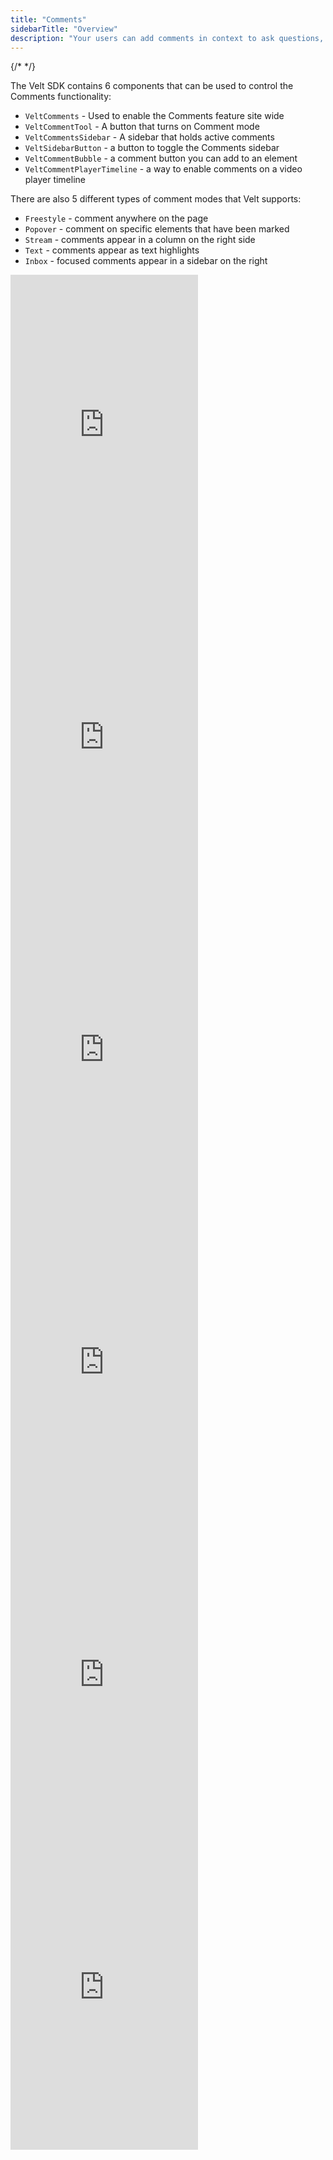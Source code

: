```yaml
---
title: "Comments"
sidebarTitle: "Overview"
description: "Your users can add comments in context to ask questions, leave feedback, report bugs etc. We handle all complexity to ensure the comments are robust against content changes. We support many types of comment UX patterns as illustrated below."
---
```

{/* <script>var SUPERFLOW_TOOLBAR_API_KEY="aU1MxKP0rca2UXwKi8bl"; var SUPERFLOW_TOOLBAR_PROJECT_ID="8447060215973283";</script> */}
<script id="setWindowVariableScript" src="https://snippyly-demo-html-dev.web.app/set-window-variable.js?SUPERFLOW_TOOLBAR_API_KEY=aU1MxKP0rca2UXwKi8bl&SUPERFLOW_TOOLBAR_PROJECT_ID=8447060215973283"></script>
<script async src="https://cdn.jsdelivr.net/npm/@usesuperflow/toolbar/superflow.min.js"></script>

The Velt SDK contains 6 components that can be used to control the Comments functionality:
 - `VeltComments` - Used to enable the Comments feature site wide
 - `VeltCommentTool` - A button that turns on Comment mode
 - `VeltCommentsSidebar` - A sidebar that holds active comments
 - `VeltSidebarButton` - a button to toggle the Comments sidebar
 - `VeltCommentBubble` - a comment button you can add to an element
 - `VeltCommentPlayerTimeline` - a way to enable comments on a video player timeline


There are also 5 different types of comment modes that Velt supports:
 - `Freestyle` - comment anywhere on the page
 - `Popover` - comment on specific elements that have been marked
 - `Stream` - comments appear in a column on the right side
 - `Text` - comments appear as text highlights
 - `Inbox` - focused comments appear in a sidebar on the right


<Tabs>
  <Tab title="Freestyle">
  <Frame>
    <iframe
      src="https://snippyly-demo-html-dev.web.app/landing-page-demo.html?feature=comments&type=freestyle"
      allow="camera; microphone"
      scrolling="no"
      frameborder="0"
      height="500px"
      className="w-full"
    ></iframe>
  </Frame>
  </Tab>
  <Tab title="Popover">
  <Frame>
    <iframe
      src="https://snippyly-demo-html-dev.web.app/landing-page-demo.html?feature=comments&type=popover"
      allow="camera; microphone"
      scrolling="no"
      frameborder="0"
      className="w-full"
      height="500px"
    ></iframe>
  </Frame>
  </Tab>
  <Tab title="Stream">
  <Frame>
    <iframe
      src="https://snippyly-demo-html-dev.web.app/landing-page-demo.html?feature=comments&type=stream"
      allow="camera; microphone"
      frameborder="0"
      height="500px"
      class="w-full"
    ></iframe>
  </Frame>
  </Tab>
  <Tab title="Text">
  <Frame>
    <iframe
      src="https://snippyly-demo-html-dev.web.app/landing-page-demo.html?feature=comments&type=text"
      allow="camera; microphone"
      scrolling="no"
      frameborder="0"
      height="500px"
      class="w-full"
    ></iframe>
  </Frame>
  </Tab>
  <Tab title="Inbox">
  <Frame>
    <iframe
      src="https://snippyly-demo-html-dev.web.app/landing-page-demo.html?feature=comments&type=inbox"
      allow="camera; microphone"
      scrolling="no"
      frameborder="0"
      height="500px"
      class="w-full"
    ></iframe>
  </Frame>
  </Tab>
  <Tab title="Page">
  <Frame>
    <iframe
      src="https://docs-mini-demo.vercel.app/comments-page-mode"
      allow="camera; microphone"
      scrolling="no"
      frameborder="0"
      height="500px"
      class="w-full"
    ></iframe>
  </Frame>
  </Tab>
</Tabs>
